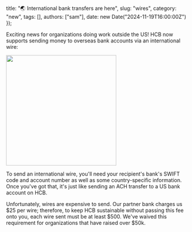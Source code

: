   title: "🌏 International bank transfers are here",
  slug: "wires",
  category: "new",
  tags: [],
  authors: ["sam"],
  date: new Date("2024-11-19T16:00:00Z")
});

Exciting news for organizations doing work outside the US! HCB now supports sending money to overseas bank accounts via an international wire:

<img src="https://cloud-1l693iqvl-hack-club-bot.vercel.app/0capture-2024-11-19-173156.png" width="300px" />

To send an international wire, you'll need your recipient's bank's SWIFT code and account number as well as some country-specific information. Once you've got that, it's just like sending an ACH transfer to a US bank account on HCB.

Unfortunately, wires are expensive to send. Our partner bank charges us $25 per wire; therefore, to keep HCB sustainable without passing this fee onto you, each wire sent must be at least $500. We've waived this requirement for organizations that have raised over $50k.
